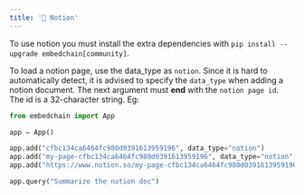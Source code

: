 ---
title: '📓 Notion'
---

To use notion you must install the extra dependencies with `pip install --upgrade embedchain[community]`.

To load a notion page, use the data_type as `notion`. Since it is hard to automatically detect, it is advised to specify the `data_type` when adding a notion document.
The next argument must **end** with the `notion page id`. The id is a 32-character string. Eg:

```python
from embedchain import App

app = App()

app.add("cfbc134ca6464fc980d0391613959196", data_type="notion")
app.add("my-page-cfbc134ca6464fc980d0391613959196", data_type="notion")
app.add("https://www.notion.so/my-page-cfbc134ca6464fc980d0391613959196", data_type="notion")

app.query("Summarize the notion doc")
```
